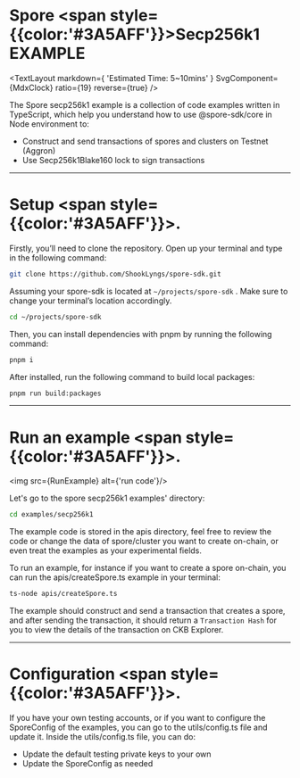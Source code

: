 
# Spore <span style={{color:'#3A5AFF'}}>Secp256k1</span> EXAMPLE

<MarginContainer bottom={48} />

<TextLayout
    markdown={
        'Estimated Time: 5~10mins'
    }
    SvgComponent={MdxClock}
    ratio={19}
    reverse={true}
/>

<MarginContainer bottom={32} />

The Spore secp256k1 example is a collection of code examples written in TypeScript, which help you understand how to use @spore-sdk/core in Node environment to:

<MarginContainer bottom={24} />

- Construct and send transactions of spores and clusters on Testnet (Aggron)
- Use Secp256k1Blake160 lock to sign transactions

<MarginContainer bottom={100} />

<hr/>

<MarginContainer bottom={100} />

# Setup <span style={{color:'#3A5AFF'}}>.</span>

<MarginContainer bottom={48} />

Firstly, you’ll need to clone the repository. Open up your terminal and type in the following command:

<MarginContainer bottom={16} />

```bash
git clone https://github.com/ShookLyngs/spore-sdk.git
```

<MarginContainer bottom={32} />

Assuming your spore-sdk is located at `~/projects/spore-sdk` . Make sure to change your terminal’s location accordingly.

<MarginContainer bottom={16} />

```bash
cd ~/projects/spore-sdk
```

<MarginContainer bottom={32} />

Then, you can install dependencies with pnpm by running the following command:

```bash
pnpm i
```

<MarginContainer bottom={32} />

After installed, run the following command to build local packages:

<MarginContainer bottom={16} />

```bash
pnpm run build:packages
```

<MarginContainer bottom={100} />

<hr/>

<MarginContainer bottom={100} />

# Run an example <span style={{color:'#3A5AFF'}}>.</span>

<MarginContainer bottom={32} />

<img src={RunExample} alt={'run code'}/>

<MarginContainer bottom={32} />

Let's go to the spore secp256k1 examples' directory:

<MarginContainer bottom={16} />

```bash
cd examples/secp256k1
```

<MarginContainer bottom={16} />

The example code is stored in the apis directory, feel free to review the code or change the data of spore/cluster you want to create on-chain, or even treat the examples as your experimental fields.

<MarginContainer bottom={32} />

To run an example, for instance if you want to create a spore on-chain, you can run the apis/createSpore.ts example in your terminal:

<MarginContainer bottom={16} />

```bash
ts-node apis/createSpore.ts
```

<MarginContainer bottom={16} />

The example should construct and send a transaction that creates a spore, and after sending the transaction, it should return a `Transaction Hash` for you to view the details of the transaction on CKB Explorer.

<MarginContainer bottom={100} />

<hr/>

<MarginContainer bottom={100} />

# Configuration <span style={{color:'#3A5AFF'}}>.</span>

<MarginContainer bottom={48} />

If you have your own testing accounts, or if you want to configure the SporeConfig of the examples, you can go to the utils/config.ts file and update it. Inside the utils/config.ts file, you can do:

<MarginContainer bottom={16} />

- Update the default testing private keys to your own
- Update the SporeConfig as needed
